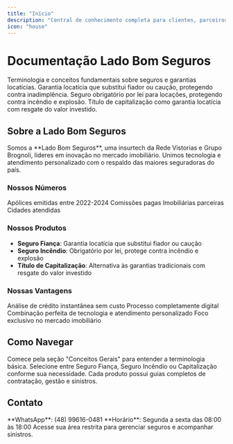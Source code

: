```yaml
---
title: "Início"
description: "Central de conhecimento completa para clientes, parceiros e colaboradores da Lado Bom Seguros"
icon: "house"
---
```


# Documentação Lado Bom Seguros

<CardGroup cols={2}>
<Card title="Conceitos Gerais" icon="book-open" href="/conceitos-gerais">
  Terminologia e conceitos fundamentais sobre seguros e garantias locatícias.
</Card>

<Card title="Seguro Fiança" icon="shield-check" href="/produtos/seguro-fianca/sobre">
  Garantia locatícia que substitui fiador ou caução, protegendo contra inadimplência.
</Card>

<Card title="Seguro Incêndio" icon="fire" href="/produtos/seguro-incendio/sobre">
  Seguro obrigatório por lei para locações, protegendo contra incêndio e explosão.
</Card>

<Card title="Capitalização" icon="chart-bar" href="/produtos/capitalizacao/sobre">
  Título de capitalização como garantia locatícia com resgate do valor investido.
</Card>
</CardGroup>

## Sobre a Lado Bom Seguros

<Info>
Somos a **Lado Bom Seguros**, uma insurtech da Rede Vistorias e Grupo Brognoli, líderes em inovação no mercado imobiliário. Unimos tecnologia e atendimento personalizado com o respaldo das maiores seguradoras do país.
</Info>

### Nossos Números

<CardGroup cols={2}>
<Card title="200 mil" icon="document-check">
  Apólices emitidas entre 2022-2024
</Card>

<Card title="R$ 48 milhões" icon="banknotes">
  Comissões pagas
</Card>

<Card title="400" icon="building-office-2">
  Imobiliárias parceiras
</Card>

<Card title="600" icon="map-pin">
  Cidades atendidas
</Card>
</CardGroup>

### Nossos Produtos

- **Seguro Fiança**: Garantia locatícia que substitui fiador ou caução
- **Seguro Incêndio**: Obrigatório por lei, protege contra incêndio e explosão
- **Título de Capitalização**: Alternativa às garantias tradicionais com resgate do valor investido

### Nossas Vantagens

<CardGroup cols={2}>
<Card title="Análise em 5 segundos" icon="clock">
  Análise de crédito instantânea sem custo
</Card>

<Card title="Contratação 100% online" icon="computer-desktop">
  Processo completamente digital
</Card>

<Card title="Atendimento humano + tecnologia" icon="user-group">
  Combinação perfeita de tecnologia e atendimento personalizado
</Card>

<Card title="Especialista em seguros locatícios" icon="shield-check">
  Foco exclusivo no mercado imobiliário
</Card>
</CardGroup>

## Como Navegar

<Steps>
<Step title="Conheça os Conceitos">
  Comece pela seção "Conceitos Gerais" para entender a terminologia básica.
</Step>

<Step title="Escolha o Produto">
  Selecione entre Seguro Fiança, Seguro Incêndio ou Capitalização conforme sua necessidade.
</Step>

<Step title="Siga os Guias">
  Cada produto possui guias completos de contratação, gestão e sinistros.
</Step>
</Steps>

## Contato

<CardGroup cols={2}>
<Card title="Atendimento ao Parceiro" icon="headphones">
  **WhatsApp**: (48) 99616-0481  
  **Horário**: Segunda a sexta das 08:00 às 18:00
</Card>

<Card title="Portal do Parceiro" icon="globe" href="https://app.ladobom.com/">
  Acesse sua área restrita para gerenciar seguros e acompanhar sinistros.
</Card>
</CardGroup>